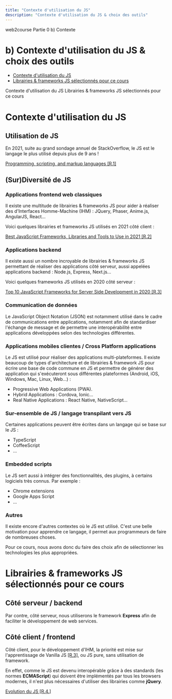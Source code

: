 ```yaml
---
title: "Contexte d'utilisation du JS"
description: "Contexte d'utilisation du JS & choix des outils"
---
```


<PathViewer>
    <PathViewerItem to="/"> web2course </PathViewerItem>
    <PathViewerItem to="/part0" > Partie 0 </PathViewerItem>
    <PathViewerItem selected> b) Contexte </PathViewerItem>
</PathViewer>

# b) Contexte d'utilisation du JS & choix des outils

- [Contexte d'utilisation du JS](#1)
- [Librairies & frameworks JS sélectionnés pour ce cours](#2)

<InternalPageMenu>
  <InternalPageMenuItem> Contexte d'utilisation du JS </InternalPageMenuItem>
  <InternalPageMenuItem> Librairies & frameworks JS sélectionnés pour ce cours </InternalPageMenuItem>
</InternalPageMenu>

# <InternalPageTitle> Contexte d'utilisation du JS </InternalPageTitle>
## Utilisation de JS

En 2021, suite au grand sondage annuel de StackOverflow, le JS est le langage le plus utilisé depuis plus de 9 ans !

<ScrollableImage
  name="most-pop-programming.png"
  minWidth="400px"
  maxWidth="600px"
/>

[Programming, scripting, and markup languages [R.1]](/references/#r1)

## (Sur)Diversité de JS

### Applications frontend web classiques

Il existe une multitude de librairies & frameworks JS pour aider à réaliser des d'Interfaces Homme-Machine (IHM) : JQuery, Phaser, Anime.js, AngularJS, React…

Voici quelques librairies et frameworks JS utilisés en 2021 côté client :

<ScrollableImage
  name="frontend-technos.jpg"
  minWidth="400px"
  maxWidth="600px"
/>

[Best JavaScript Frameworks, Libraries and Tools to Use in 2021 [R.2]](/references/#r2)

### Applications backend

Il existe aussi un nombre incroyable de librairies & frameworks JS permettant de réaliser des applications côté serveur, aussi appelées applications backend : Node.js, Express, Next.js...

Voici quelques frameworks JS utilisés en 2020 côté serveur :

<ScrollableImage
  name="backend-frameworks.png"
  minWidth="400px"
  maxWidth="600px"
/>

[Top 10 JavaScript Frameworks for Server Side Development in 2020 [R.3]](/references/#r3)

### Communication de données

Le JavaScript Object Notation (JSON) est notamment utilisé dans le cadre de communications entre applications, notamment afin de standardiser l'échange de message et de permettre une interopérabilité entre applications développées selon des technologies différentes.

### Applications mobiles clientes / Cross Platform applications

Le JS est utilisé pour réaliser des applications multi-plateformes. Il existe beaucoup de types d'architecture et de librairies & framework JS pour écrire une base de code commune en JS et permettre de générer des application qui s'exécuteront sous différentes plateformes (Android, iOS, Windows, Mac, Linux, Web...) :

- Progressive Web Applications (PWA).
- Hybrid Applications : Cordova, Ionic…
- Real Native Applications : React Native, NativeScript…

### Sur-ensemble de JS / langage transpilant vers JS

Certaines applications peuvent être écrites dans un langage qui se base sur le JS :

- TypeScript
- CoffeeScript
- ...

### Embedded scripts

Le JS sert aussi à intégrer des fonctionnalités, des plugins, à certains logiciels très connus.
Par exemple :

- Chrome extensions
- Google Apps Script
- ...

### Autres

Il existe encore d'autres contextes où le JS est utilisé. C'est une belle motivation pour apprendre ce langage, il permet aux programmeurs de faire de nombreuses choses.

Pour ce cours, nous avons donc du faire des choix afin de sélectionner les technologies les plus appropriées.

# <InternalPageTitle> Librairies & frameworks JS sélectionnés pour ce cours </InternalPageTitle>
## Côté serveur / backend

Par contre, côté serveur, nous utiliserons le framework **Express** afin de faciliter le développement de web services.

## Côté client / frontend

Côté client, pour le développement d'IHM, la priorité est mise sur l'apprentissage de Vanilla JS [[R.3]](/references/#r3), ou JS pure, sans utilisation de framework.

En effet, comme le JS est devenu interopérable grâce à des standards (les normes **ECMAScript**) qui doivent être implémentés par tous les browsers modernes, il n'est plus nécessaires d'utiliser des librairies comme **jQuery**.

<ScrollableImage name="js-evolution.png" minWidth="400px" maxWidth="600px" />

[Evolution du JS [R.4.]](/references/#r4)